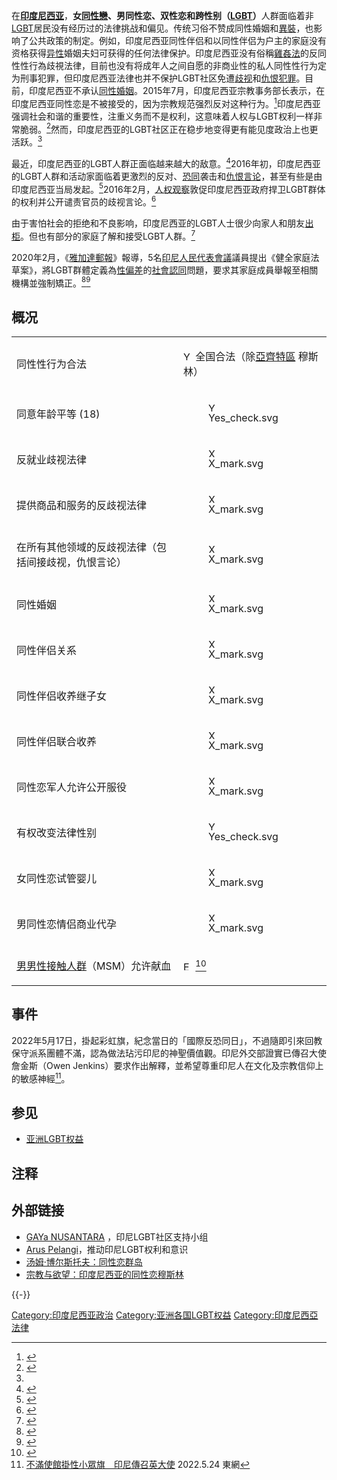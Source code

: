 {{Infobox LGBT rights
| location_header = [[印度尼西亚|印度尼西亚]]{{flagicon|IDN}}
| image        = LGBT flag map of Indonesia.svg
| caption      = 虹色印尼
| legal_status = 全国合法，除了亚齐的穆斯林
| penalty      =
| gender_identity_expression = [[变性者|变性者]]符合条件可以改变他们的性别<!--laws concerning sex change, etc-->
| recognition_of_relationships = 不承认同性伴侣
| recognition_of_relationships_restrictions = <!--laws restricting marriage to man/woman or banning civil unions, etc.-->
| adoption     = 否
| military     = 否
| discrimination_protections = 否
}}

在'''[[印度尼西亚|印度尼西亚]]'''，'''女[[同性戀|同性戀]]、男同性恋、双性恋和跨性别（[[LGBT|LGBT]]）'''人群面临着非[[LGBT|LGBT]]居民没有经历过的法律挑战和偏见。传统习俗不赞成同性婚姻和[[異裝|異裝]]，也影响了公共政策的制定。例如，印度尼西亚同性伴侣和以同性伴侣为户主的家庭没有资格获得[[异性恋|异性]]婚姻夫妇可获得的任何法律保护。印度尼西亚没有俗稱[[雞姦法|雞姦法]]的反同性性行為歧視法律，目前也没有将成年人之间自愿的非商业性的私人同性性行为定为刑事犯罪，但印度尼西亚法律也并不保护LGBT社区免遭[[歧视|歧视]]和[[仇恨犯罪|仇恨犯罪]]。目前，印度尼西亚不承认[[同性婚姻|同性婚姻]]。2015年7月，印度尼西亚宗教事务部长表示，在印度尼西亚同性恋是不被接受的，因为宗教规范强烈反对这种行为。<ref name="JP Gay Marriage">{{cite news | title = Difficult for Indonesia to legalize gay marriage: Minister | location = Jakarta | date = 2015-07-02 | newspaper = The Jakarta Post | url = http://www.thejakartapost.com/news/2015/07/02/difficult-indonesia-legalize-gay-marriage-minister.html | accessdate = 2016-11-02 | archive-date = 2018-11-17 | archive-url = https://web.archive.org/web/20181117073932/http://www.thejakartapost.com/news/2015/07/02/difficult-indonesia-legalize-gay-marriage-minister.html | dead-url = no }}</ref>印度尼西亚强调社会和谐的重要性，注重义务而不是权利，这意味着人权与LGBT权利一样非常脆弱。<ref name=Offord>{{Cite journal
  | last = Offord
  | first = Baden
  |author2=Cantrell, Leon
   | title = Homosexual Rights as Human Rights in Indonesia and Australia
  | journal = Journal of Homosexuality
  | volume = 40
  | issue = 3&4
  | pages = 233–252
  | publisher = Routledge
  | location =
  | date = May 2001
  | issn = 0091-8369
  | doi = 10.1300/J082v40n03_12
  | id =}}</ref>然而，印度尼西亚的LGBT社区正在稳步地变得更有能见度政治上也更活跃。<ref name=Offord/>

最近，印度尼西亚的LGBT人群正面临越来越大的敌意。<ref name="NYT-1">{{cite news | title = Anti-Gay Actions in Indonesia Threaten a Fragile Population | author = Jeffrey Hutton | date = 2016-02-15 | newspaper = The New York Times | url = http://www.nytimes.com/2016/02/16/world/asia/indonesia-antigay-sentiment.html?_r=0 | accessdate = 2016-11-02 | archive-date = 2021-02-24 | archive-url = https://web.archive.org/web/20210224195946/http://www.nytimes.com/2016/02/16/world/asia/indonesia-antigay-sentiment.html?_r=0 | dead-url = no }}</ref>2016年初，印度尼西亚的LGBT人群和活动家面临着更激烈的反对、[[恐同|恐同]]袭击和[[仇恨言论|仇恨言论]]，甚至有些是由印度尼西亚当局发起。<ref name="Reuters">{{cite news | work = Reuters | date = 2016-03-08 | title = Under attack, Indonesian LGBT groups set up safehouses, live in fear | author = Alisa Tang | url = http://www.reuters.com/article/us-indonesia-gay-rights-idUSKCN0WB02Z | accessdate = 2016-11-02 | archive-date = 2020-11-08 | archive-url = https://web.archive.org/web/20201108112849/https://www.reuters.com/article/us-indonesia-gay-rights-idUSKCN0WB02Z | dead-url = no }}</ref>2016年2月，[[人权观察|人权观察]]敦促印度尼西亚政府捍卫LGBT群体的权利并公开谴责官员的歧视言论。<ref name="HRW-1">{{cite web | date = 2016-02-11 | title = Indonesia: Flurry of Anti-Gay Statements by Officials, Condemn Bias; Pledge to Protect LGBT Groups | work = Human Rights Watch | url = https://www.hrw.org/news/2016/02/11/indonesia-flurry-anti-gay-statements-officials | accessdate = 2016-11-02 | archive-date = 2019-01-25 | archive-url = https://web.archive.org/web/20190125212804/https://www.hrw.org/news/2016/02/11/indonesia-flurry-anti-gay-statements-officials | dead-url = no }}</ref>

由于害怕社会的拒绝和不良影响，印度尼西亚的LGBT人士很少向家人和朋友[[出柜|出柜]]。但也有部分的家庭了解和接受LGBT人群。<ref name="LGBT-JP1">{{cite news | title = A portrait of a gay Indonesian | author = Liza Yosephine | newspaper = The Jakarta Post | url = http://www.thejakartapost.com/longform/2016/05/16/a-portrait-of-a-gay-indonesian.html | accessdate = 2016-11-02 | archive-date = 2018-11-03 | archive-url = https://web.archive.org/web/20181103054403/http://www.thejakartapost.com/longform/2016/05/16/a-portrait-of-a-gay-indonesian.html | dead-url = no }}</ref>

2020年2月，《[[雅加達郵報|雅加達郵報]]》報導，5名[[印度尼西亞共和國人民代表會議|印尼人民代表會議]]議員提出《健全家庭法草案》，將LGBT群體定義為[[性偏差|性偏差]]的[[社會對同性戀的態度|社會認同]]問題，要求其家庭成員舉報至相關機構並強制矯正。<ref>{{Cite web|title=印尼擬定義LGBT性偏差 考慮立法強制矯正|url=https://www.cna.com.tw/news/aopl/202002190394.aspx|author=石秀娟|date=2020-02-20|accessdate=2020-02-22|work=中央通訊社|language=zh-tw|archive-date=2020-09-28|archive-url=https://web.archive.org/web/20200928015906/https://www.cna.com.tw/news/aopl/202002190394.aspx|dead-url=no}}</ref><ref>{{Cite web|title=Bedroom bill: Proposed ‘family resilience’ law would require LGBT people to report for ‘rehabilitation’|url=https://www.thejakartapost.com/news/2020/02/19/bedroom-bill-proposed-family-resilience-law-would-require-lgbt-people-to-report-for-rehabilitation.html|date=2020-02-19|accessdate=2020-02-22|author=Budi Sutrisno|work=The Jakarta Post|language=en|archive-date=2021-02-02|archive-url=https://web.archive.org/web/20210202020241/https://www.thejakartapost.com/news/2020/02/19/bedroom-bill-proposed-family-resilience-law-would-require-lgbt-people-to-report-for-rehabilitation.html|dead-url=no}}</ref>

==概况==
{| class="wikitable"
|-
| 同性性行为合法
| [[File:Yes_check.svg|15px]] 全国合法（除[[亞齊特區|亞齊特區]] 穆斯林）
|-
| 同意年龄平等 (18)
| [[File:Yes_check.svg|15px]]
|-
| 反就业歧视法律
| [[File:X_mark.svg|15px]]
|-
| 提供商品和服务的反歧视法律
| [[File:X_mark.svg|15px]]
|-
| 在所有其他领域的反歧视法律（包括间接歧视，仇恨言论）
| [[File:X_mark.svg|15px]]
|-
| 同性婚姻
| [[File:X_mark.svg|15px]]
|-
| 同性伴侣关系
| [[File:X_mark.svg|15px]]
|-
| 同性伴侣收养继子女
| [[File:X_mark.svg|15px]]
|-
| 同性伴侣联合收养
| [[File:X_mark.svg|15px]]
|-
| 同性恋军人允许公开服役
| [[File:X_mark.svg|15px]]
|-
| 有权改变法律性别
| [[File:Yes_check.svg|15px]] 
|-
| 女同性恋试管婴儿
| [[File:X_mark.svg|15px]]
|-
| 男同性恋情侣商业代孕
| [[File:X_mark.svg|15px]]
|-
| [[男男性接触人群|男男性接触人群]]（MSM）允许献血
|  [[File:Emblem-question.svg|15px]] <ref>{{Cite web |url=http://ayodonor.pmi.or.id/about.php |title=存档副本 |access-date=2021-10-31 |archive-date=2021-09-21 |archive-url=https://web.archive.org/web/20210921181342/http://ayodonor.pmi.or.id/about.php }}</ref>
|}

==事件==
2022年5月17日，{{link-en|英國駐雅加達大使館|Embassy of the United Kingdom, Jakarta}}掛起彩虹旗，紀念當日的「國際反恐同日」，不過隨即引來回教保守派系團體不滿，認為做法玷污印尼的神聖價值觀。印尼外交部證實已傳召大使詹金斯（Owen Jenkins）要求作出解釋，並希望尊重印尼人在文化及宗教信仰上的敏感神經<REF>[https://hk.on.cc/hk/bkn/cnt/intnews/20220524/bkn-20220524020554343-0524_00992_001.html 不滿使館掛性小眾旗　印尼傳召英大使] 2022.5.24 東網</REF>。

==参见==
{{Portal box|LGBT|人权|印度尼西亚}}
* [[亚洲LGBT权益|亚洲LGBT权益]]

==注释==
{{Reflist|2}}

==外部链接==
* [http://www.gayanusantara.or.id/ GAYa NUSANTARA] {{Wayback|url=http://www.gayanusantara.or.id/ |date=20210101044711 }}，印尼LGBT社区支持小组
* [https://web.archive.org/web/20140126012701/http://aruspelangi.org/ Arus Pelangi]，推动印尼LGBT权利和意识
* [http://www.socsci.uci.edu/~tboellst/bio/Gay-Archipelago-bahasa-Indonesia.pdf 汤姆·博尔斯托夫：同性恋群岛] {{Wayback|url=http://www.socsci.uci.edu/~tboellst/bio/Gay-Archipelago-bahasa-Indonesia.pdf |date=20210225033141 }}
* [http://www.researchgate.net/profile/Tom_Boellstorff/publication/227626122_Between_Religion_and_Desire_Being_Muslim_and_Gay_in_Indonesia/links/0912f50f82113ed36f000000 宗教与欲望：印度尼西亚的同性恋穆斯林]
{{-}}
{{Indonesia topics}}
{{Asia in topic|LGBT权益}}

{{DEFAULTSORT:Lgbt Rights In Indonesia}}
[[Category:印度尼西亚政治|Category:印度尼西亚政治]]
[[Category:亚洲各国LGBT权益|Category:亚洲各国LGBT权益]]
[[Category:印度尼西亞法律|Category:印度尼西亞法律]]